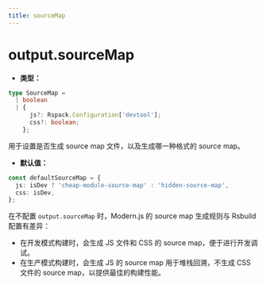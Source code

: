 ```yaml
---
title: sourceMap
---
```


# output.sourceMap

- **类型：**

```ts
type SourceMap =
  | boolean
  | {
      js?: Rspack.Configuration['devtool'];
      css?: boolean;
    };
```

用于设置是否生成 source map 文件，以及生成哪一种格式的 source map。

- **默认值：**

```ts
const defaultSourceMap = {
  js: isDev ? 'cheap-module-source-map' : 'hidden-source-map',
  css: isDev,
};
```

在不配置 `output.sourceMap` 时，Modern.js 的 source map 生成规则与 Rsbuild 配置有差异：

- 在开发模式构建时，会生成 JS 文件和 CSS 的 source map，便于进行开发调试。
- 在生产模式构建时，会生成 JS 的 source map 用于堆栈回溯，不生成 CSS 文件的 source map，以提供最佳的构建性能。


<RsbuildConfig configName="output.sourceMap" />


